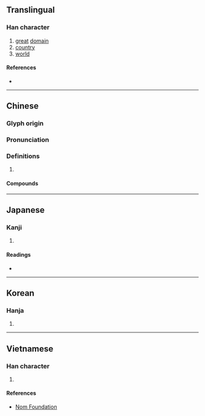 {{character info/new}}
==Translingual==

===Han character===
{{Han char|rn=40|rad=宀|as=13|sn=16|four=30732|canj=JWLV|ids=⿱宀睘}}

# [[great]] [[domain]]
# [[country]]
# [[world]]

====References====
* {{Han ref|kx=0292.170|dkj=07344|dj=0579.050|hdz=20956.020|uh=5BF0|ud=23536|bh=BEC8|bd=48840}}

----

==Chinese==
{{zh-forms}}

===Glyph origin===
{{Han etym}}
{{Han compound|宀|睘|c1=s|c2=p|t1=roof|ls=psc}}
{{attention|zh|This etymology is incorrect, can we instead use the etymology found on the French version of this page?}}

===Pronunciation===
{{zh-pron
|m=huán
|c=waan4
|mc=y
|oc=y
|cat=
}}

===Definitions===
{{zh-hanzi}}

# {{rfdef|zh}}

====Compounds====
{{zh-der|人寰|慘絕人寰|寰宇記|塵寰|威震寰宇|寰域|寰區|寰內|寰宇|撒手塵寰|撒手人寰|游戲塵寰|瀛寰|譽滿寰中}}

----

==Japanese==

===Kanji===
{{ja-kanji|grade=|rs=宀13}}

# {{defn|lang=ja|sort=宀13}}

====Readings====
* {{ja-readings|on=[[かん]] (kan)|kun=}}

----

==Korean==

===Hanja===
{{ko-hanja|hangeul=환|rv=hwan|mr=hwan}}

# {{defn|lang=ko|sort=宀13}}

----

==Vietnamese==

===Han character===
{{vi-readings|rs=宀13|hanviet=hoàn}}

# {{defn|lang=vi|sort=宀13}}

====References====
* [http://nomfoundation.org/common/nom_details.php?codepoint=5bf0 Nom Foundation]